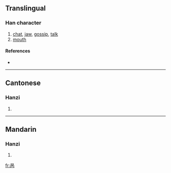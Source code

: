 {{see|咼}}
==Translingual==

===Han character===
{{Han char|rn=30|rad=口|as=04|sn=7|four=|canj=口人月 (ROB), XX口人月 (XXROB)}}

# [[chat]], [[jaw]], [[gossip]], [[talk]]
# [[mouth]]

====References====
* {{Han ref|kx=0181.191|hdz=10589.040|uh=5459|ud=21593}}

----

==Cantonese==

===Hanzi===
{{yue-hanzi|jyut=|y=gwa3}}

# {{defn|Cantonese}}

----

==Mandarin==

===Hanzi===
{{cmn-hanzi|tra=咼|pin=[[guō]] ([[guo1]]), [[kuāi]] ([[kuai1]]), [[wāi]] ([[wai1]])|wg=kuo<sup>1</sup>, k'uai<sup>1</sup>, wai<sup>1</sup>}}

# {{defn|Mandarin}}

[[fr:呙]]